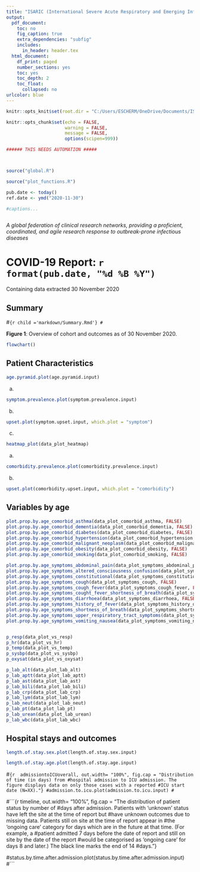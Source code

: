 ```yaml
---
title: "ISARIC (International Severe Acute Respiratory and Emerging Infections Consortium)"
output:
  pdf_document:
    toc: no
    fig_caption: true
    extra_dependencies: "subfig"
    includes:
      in_header: header.tex
  html_document:
    df_print: paged
    number_sections: yes
    toc: yes
    toc_depth: 2
    toc_float:
      collapsed: no
urlcolor: blue
---
```


```r
knitr::opts_knit$set(root.dir = "C:/Users/ESCHERM/OneDrive/Documents/ISARIC/CovidClinicalDataDashboard")

knitr::opts_chunk$set(echo = FALSE, 
                      warning = FALSE, 
                      message = FALSE, 
                      options(scipen=999))

###### THIS NEEDS AUTOMATION #####




```

```r

source("global.R")

source("plot_functions.R")

pub.date <- today()
ref.date <- ymd("2020-11-30")

#captions...



```

*A global federation of clinical research networks, providing a proficient, coordinated, and agile research response to outbreak-prone infectious diseases*


# COVID-19 Report: `r format(pub.date, "%d %B %Y")` {-}
Containing data extracted 30 November 2020

## Summary

#```{r child ='markdown/Summary.Rmd'}
#```

\newpage

**Figure 1**: Overview of cohort and outcomes as of 30 November 2020.


```r

flowchart()

```



\newpage
## Patient Characteristics

```r

age.pyramid.plot(age.pyramid.input)

```


\newpage
(a)
```r
symptom.prevalence.plot(symptom.prevalence.input)
```

(b)
```r
upset.plot(symptom.upset.input, which.plot = "symptom")
```
\newpage
(c)
```r
heatmap_plot(data_plot_heatmap)
```

\newpage

(a)
```r
comorbidity.prevalence.plot(comorbidity.prevalence.input)
```

(b)

```r
upset.plot(comorbidity.upset.input, which.plot = "comorbidity")
```

\newpage

## Variables by age

```r

plot.prop.by.age_comorbid_asthma(data_plot_comorbid_asthma, FALSE)
plot.prop.by.age_comorbid_dementia(data_plot_comorbid_dementia, FALSE)
plot.prop.by.age_comorbid_diabetes(data_plot_comorbid_diabetes, FALSE)
plot.prop.by.age_comorbid_hypertension(data_plot_comorbid_hypertension, FALSE)
plot.prop.by.age_comorbid_malignant_neoplasm(data_plot_comorbid_malignant_neoplasm, FALSE)
plot.prop.by.age_comorbid_obesity(data_plot_comorbid_obesity, FALSE)
plot.prop.by.age_comorbid_smoking(data_plot_comorbid_smoking, FALSE)

```


```r

plot.prop.by.age_symptoms_abdominal_pain(data_plot_symptoms_abdominal_pain, FALSE)
plot.prop.by.age_symptoms_altered_consciousness_confusion(data_plot_symptoms_altered_consciousness_confusion, FALSE)
plot.prop.by.age_symptoms_constitutional(data_plot_symptoms_constitutional, FALSE)
plot.prop.by.age_symptoms_cough(data_plot_symptoms_cough, FALSE)
plot.prop.by.age_symptoms_cough_fever(data_plot_symptoms_cough_fever, FALSE)
plot.prop.by.age_symptoms_cought_fever_shortness_of_breath(data_plot_symptoms_cought_fever_shortness_of_breath, FALSE)
plot.prop.by.age_symptoms_diarrhoea(data_plot_symptoms_diarrhoea, FALSE)
plot.prop.by.age_symptoms_history_of_fever(data_plot_symptoms_history_of_fever, FALSE)
plot.prop.by.age_symptoms_shortness_of_breath(data_plot_symptoms_shortness_of_breath, FALSE)
plot.prop.by.age_symptoms_upper_respiratory_tract_symptoms(data_plot_symptoms_upper_respiratory_tract_symptoms, FALSE)
plot.prop.by.age_symptoms_vomiting_nausea(data_plot_symptoms_vomiting_nausea, FALSE)



```


```r

p_resp(data_plot_vs_resp)
p_hr(data_plot_vs_hr)
p_temp(data_plot_vs_temp)
p_sysbp(data_plot_vs_sysbp)
p_oxysat(data_plot_vs_oxysat)

```

```r

p_lab_alt(data_plot_lab_alt)
p_lab_aptt(data_plot_lab_aptt)
p_lab_ast(data_plot_lab_ast)
p_lab_bili(data_plot_lab_bili)
p_lab_crp(data_plot_lab_crp)
p_lab_lym(data_plot_lab_lym)
p_lab_neut(data_plot_lab_neut)
p_lab_pt(data_plot_lab_pt)
p_lab_urean(data_plot_lab_urean)
p_lab_wbc(data_plot_lab_wbc)

```


\newpage
## Hospital stays and outcomes

```r

length.of.stay.sex.plot(length.of.stay.sex.input)
```

```r

length.of.stay.age.plot(length.of.stay.age.input)
```

#```{r  admissiontoICUoverall, out.width= "100%", fig.cap = "Distribution of time (in days) from #hospital admission to ICU admission. The figure displays data on only those cases with a reported #ICU start date (N=XX)."}
#admission.to.icu.plot(admission.to.icu.input)
#```

#```{r  timeline, out.width= "100%", fig.cap = "The distribution of patient status by number of #days after admission. Patients with 'unknown' status have left the site at the time of report but #have unknown outcomes due to missing data. Patients still on site at the time of report appear in #the 'ongoing care' category for days which are in the future at that time. (For example, a #patient admitted 7 days before the date of report and still on site by the date of the report #would be categorised as 'ongoing care' for days 8 and later.) The black line marks the end of 14 #days."}

#status.by.time.after.admission.plot(status.by.time.after.admission.input)
#```

